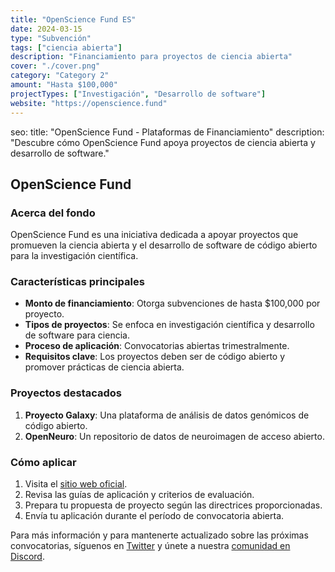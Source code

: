 ```yaml
---
title: "OpenScience Fund ES"
date: 2024-03-15
type: "Subvención"
tags: ["ciencia abierta"]
description: "Financiamiento para proyectos de ciencia abierta"
cover: "./cover.png"
category: "Category 2"
amount: "Hasta $100,000"
projectTypes: ["Investigación", "Desarrollo de software"]
website: "https://openscience.fund"
---
```

seo:
 title: "OpenScience Fund - Plataformas de Financiamiento"
 description: "Descubre cómo OpenScience Fund apoya proyectos de ciencia abierta y desarrollo de software."

## OpenScience Fund


### Acerca del fondo

OpenScience Fund es una iniciativa dedicada a apoyar proyectos que promueven la ciencia abierta y el desarrollo de software de código abierto para la investigación científica.

### Características principales

- **Monto de financiamiento**: Otorga subvenciones de hasta $100,000 por proyecto.
- **Tipos de proyectos**: Se enfoca en investigación científica y desarrollo de software para ciencia.
- **Proceso de aplicación**: Convocatorias abiertas trimestralmente.
- **Requisitos clave**: Los proyectos deben ser de código abierto y promover prácticas de ciencia abierta.

### Proyectos destacados

1. **Proyecto Galaxy**: Una plataforma de análisis de datos genómicos de código abierto.
2. **OpenNeuro**: Un repositorio de datos de neuroimagen de acceso abierto.

### Cómo aplicar

1. Visita el [sitio web oficial](https://openscience.fund).
2. Revisa las guías de aplicación y criterios de evaluación.
3. Prepara tu propuesta de proyecto según las directrices proporcionadas.
4. Envía tu aplicación durante el período de convocatoria abierta.

Para más información y para mantenerte actualizado sobre las próximas convocatorias, síguenos en [Twitter](https://twitter.com/opensciencefund) y únete a nuestra [comunidad en Discord](https://discord.gg/opensciencefund).